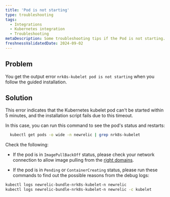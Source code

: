 ```yaml
---
title: 'Pod is not starting'
type: troubleshooting
tags:
  - Integrations
  - Kubernetes integration
  - Troubleshooting
metaDescription: Some troubleshooting tips if the Pod is not starting.
freshnessValidatedDate: 2024-09-02
---
```


## Problem

You get the output error `nrk8s-kubelet pod is not starting` when you follow the guided installation.

## Solution

This error indicates that the Kubernetes kubelet pod can't be started within 5 minutes, and the installation script fails due to this timeout.

In this case, you can run this command to see the pod's status and restarts:

  ```bash
    kubectl get pods -o wide -n newrelic | grep nrk8s-kubelet
  ```

Check the following:

  * If the pod is in `ImagePullBackOff` status, please check your network connection to allow image pulling from the [right domains](/docs/new-relic-solutions/get-started/networks).

  
  * If the pod is in `Pending` or `ContainerCreating` status, please run these commands to find out the possible reasons from the debug logs:

  ```bash
  kubectl logs newrelic-bundle-nrk8s-kubelet-n newrelic
  kubectl logs newrelic-bundle-nrk8s-kubelet-n newrelic -c kubelet
  ```
